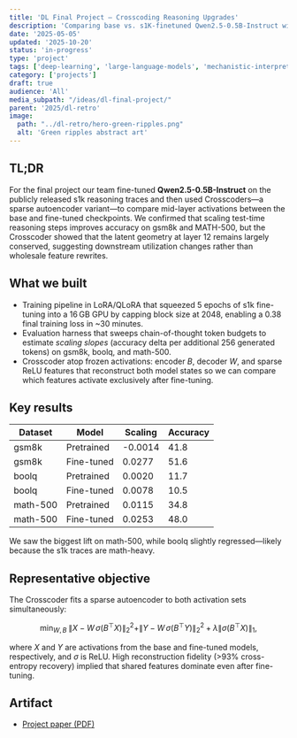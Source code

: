 ```yaml
---
title: 'DL Final Project — Crosscoding Reasoning Upgrades'
description: 'Comparing base vs. s1K-finetuned Qwen2.5-0.5B-Instruct with Crosscoders and math benchmarks.'
date: '2025-05-05'
updated: '2025-10-20'
status: 'in-progress'
type: 'project'
tags: ['deep-learning', 'large-language-models', 'mechanistic-interpretability', 'reasoning', 'cs7643', 'MSCS']
category: ['projects']
draft: true
audience: 'All'
media_subpath: "/ideas/dl-final-project/"
parent: '2025/dl-retro'
image:
  path: "../dl-retro/hero-green-ripples.png"
  alt: 'Green ripples abstract art'
---
```


## TL;DR
For the final project our team fine-tuned **Qwen2.5-0.5B-Instruct** on the publicly released s1k reasoning traces and then used Crosscoders—a sparse autoencoder variant—to compare mid-layer activations between the base and fine-tuned checkpoints. We confirmed that scaling test-time reasoning steps improves accuracy on gsm8k and MATH-500, but the Crosscoder showed that the latent geometry at layer 12 remains largely conserved, suggesting downstream utilization changes rather than wholesale feature rewrites.

## What we built
- Training pipeline in LoRA/QLoRA that squeezed 5 epochs of s1k fine-tuning into a 16 GB GPU by capping block size at 2048, enabling a 0.38 final training loss in ~30 minutes.
- Evaluation harness that sweeps chain-of-thought token budgets to estimate *scaling slopes* (accuracy delta per additional 256 generated tokens) on gsm8k, boolq, and math-500.
- Crosscoder atop frozen activations: encoder $B$, decoder $W$, and sparse ReLU features that reconstruct both model states so we can compare which features activate exclusively after fine-tuning.

## Key results
| Dataset  | Model      | Scaling | Accuracy |
|----------|------------|---------|----------|
| gsm8k    | Pretrained | -0.0014 | 41.8     |
| gsm8k    | Fine-tuned | 0.0277  | 51.6     |
| boolq    | Pretrained | 0.0020  | 11.7     |
| boolq    | Fine-tuned | 0.0078  | 10.5     |
| math-500 | Pretrained | 0.0115  | 34.8     |
| math-500 | Fine-tuned | 0.0253  | 48.0     |

We saw the biggest lift on math-500, while boolq slightly regressed—likely because the s1k traces are math-heavy.

## Representative objective
The Crosscoder fits a sparse autoencoder to both activation sets simultaneously:

$$
\min_{W,B} \; \|X - W\,\sigma(B^\top X)\|_2^2 + \|Y - W\,\sigma(B^\top Y)\|_2^2 + \lambda \|\sigma(B^\top X)\|_1,
$$

where $X$ and $Y$ are activations from the base and fine-tuned models, respectively, and $\sigma$ is ReLU. High reconstruction fidelity (>93% cross-entropy recovery) implied that shared features dominate even after fine-tuning.

## Artifact
- [Project paper (PDF)](../dl-retro/DL_Final_Project.pdf)
